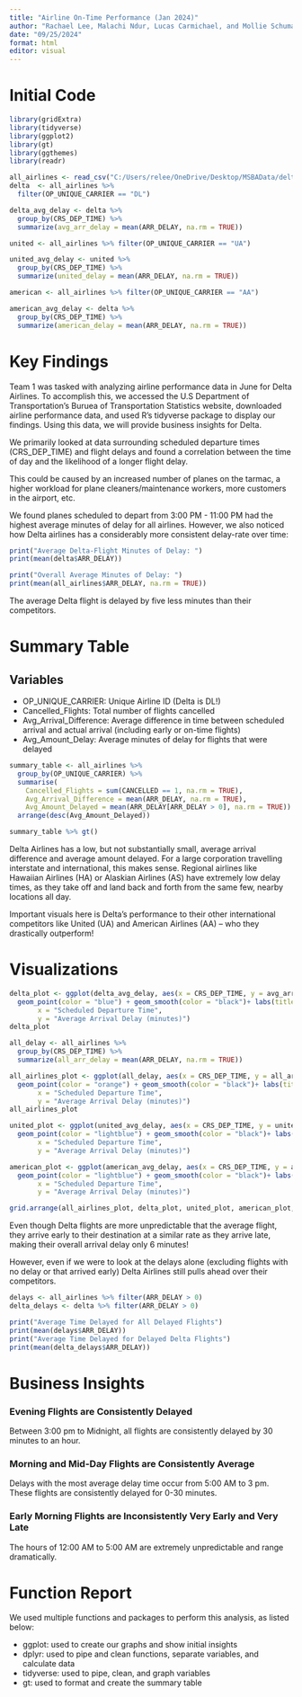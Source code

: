 ---
title: "Airline On-Time Performance (Jan 2024)"
author: "Rachael Lee, Malachi Ndur, Lucas Carmichael, and Mollie Schuma"
date: "09/25/2024"
format: html
editor: visual
---

# Initial Code

```{r}
library(gridExtra)
library(tidyverse)
library(ggplot2)
library(gt)
library(ggthemes)
library(readr)

all_airlines <- read_csv("C:/Users/relee/OneDrive/Desktop/MSBAData/delta_ontime.csv")
delta  <- all_airlines %>%
  filter(OP_UNIQUE_CARRIER == "DL")

delta_avg_delay <- delta %>%
  group_by(CRS_DEP_TIME) %>%
  summarize(avg_arr_delay = mean(ARR_DELAY, na.rm = TRUE))

united <- all_airlines %>% filter(OP_UNIQUE_CARRIER == "UA")

united_avg_delay <- united %>%
  group_by(CRS_DEP_TIME) %>%
  summarize(united_delay = mean(ARR_DELAY, na.rm = TRUE))

american <- all_airlines %>% filter(OP_UNIQUE_CARRIER == "AA")

american_avg_delay <- delta %>%
  group_by(CRS_DEP_TIME) %>%
  summarize(american_delay = mean(ARR_DELAY, na.rm = TRUE))
```

# Key Findings

Team 1 was tasked with analyzing airline performance data in June for Delta Airlines. To accomplish this, we accessed the U.S Department of Transportation’s Buruea of Transportation Statistics website, downloaded airline performance data, and used R’s tidyverse package to display our findings. Using this data, we will provide business insights for Delta.

We primarily looked at data surrounding scheduled departure times (CRS_DEP_TIME) and flight delays and found a correlation between the time of day and the likelihood of a longer flight delay.

This could be caused by an increased number of planes on the tarmac, a higher workload for plane cleaners/maintenance workers, more customers in the airport, etc.

We found planes scheduled to depart from 3:00 PM - 11:00 PM had the highest average minutes of delay for all airlines. However, we also noticed how Delta airlines has a considerably more consistent delay-rate over time:

```{r}
print("Average Delta-Flight Minutes of Delay: ")
print(mean(delta$ARR_DELAY))

print("Overall Average Minutes of Delay: ")
print(mean(all_airlines$ARR_DELAY, na.rm = TRUE))
```

The average Delta flight is delayed by five less minutes than their competitors.

# Summary Table

## Variables

-   OP_UNIQUE_CARRIER: Unique Airline ID (Delta is DL!)
-   Cancelled_Flights: Total number of flights cancelled
-   Avg_Arrival_Difference: Average difference in time between scheduled arrival and actual arrival (including early or on-time flights)
-   Avg_Amount_Delay: Average minutes of delay for flights that were delayed

```{r}
summary_table <- all_airlines %>%
  group_by(OP_UNIQUE_CARRIER) %>%
  summarise(
    Cancelled_Flights = sum(CANCELLED == 1, na.rm = TRUE), 
    Avg_Arrival_Difference = mean(ARR_DELAY, na.rm = TRUE), 
    Avg_Amount_Delayed = mean(ARR_DELAY[ARR_DELAY > 0], na.rm = TRUE)) %>%
  arrange(desc(Avg_Amount_Delayed))

summary_table %>% gt()
```

Delta Airlines has a low, but not substantially small, average arrival difference and average amount delayed. For a large corporation travelling interstate and international, this makes sense. Regional airlines like Hawaiian Airlines (HA) or Alaskian Airlines (AS) have extremely low delay times, as they take off and land back and forth from the same few, nearby locations all day.

Important visuals here is Delta's performance to their other international competitors like United (UA) and American Airlines (AA) -- who they drastically outperform!

# Visualizations

```{r}
delta_plot <- ggplot(delta_avg_delay, aes(x = CRS_DEP_TIME, y = avg_arr_delay)) +
  geom_point(color = "blue") + geom_smooth(color = "black")+ labs(title = "Delta Airline's Average Minutes of Delay June 2024", 
       x = "Scheduled Departure Time", 
       y = "Average Arrival Delay (minutes)")
delta_plot
```

```{r}
all_delay <- all_airlines %>%
  group_by(CRS_DEP_TIME) %>%
  summarize(all_arr_delay = mean(ARR_DELAY, na.rm = TRUE))

all_airlines_plot <- ggplot(all_delay, aes(x = CRS_DEP_TIME, y = all_arr_delay)) +
  geom_point(color = "orange") + geom_smooth(color = "black")+ labs(title = " All Airlines' Average Minutes of Delay June 2024", 
       x = "Scheduled Departure Time", 
       y = "Average Arrival Delay (minutes)")
all_airlines_plot
```

```{r}
united_plot <- ggplot(united_avg_delay, aes(x = CRS_DEP_TIME, y = united_delay)) +
  geom_point(color = "lightblue") + geom_smooth(color = "black")+ labs(title = "United Airlines's Average Minutes of Delay June 2024", 
       x = "Scheduled Departure Time", 
       y = "Average Arrival Delay (minutes)")

american_plot <- ggplot(american_avg_delay, aes(x = CRS_DEP_TIME, y = american_delay)) +
  geom_point(color = "lightblue") + geom_smooth(color = "black")+ labs(title = "American Airlines's Average Minutes of Delay June 2024", 
       x = "Scheduled Departure Time", 
       y = "Average Arrival Delay (minutes)")

grid.arrange(all_airlines_plot, delta_plot, united_plot, american_plot, ncol = 2)
```

Even though Delta flights are more unpredictable that the average flight, they arrive early to their destination at a similar rate as they arrive late, making their overall arrival delay only 6 minutes!

However, even if we were to look at the delays alone (excluding flights with no delay or that arrived early) Delta Airlines still pulls ahead over their competitors.

```{r}
delays <- all_airlines %>% filter(ARR_DELAY > 0) 
delta_delays <- delta %>% filter(ARR_DELAY > 0)

print("Average Time Delayed for All Delayed Flights")
print(mean(delays$ARR_DELAY))
print("Average Time Delayed for Delayed Delta Flights")
print(mean(delta_delays$ARR_DELAY))
```

# Business Insights

### Evening Flights are Consistently Delayed

Between 3:00 pm to Midnight, all flights are consistently delayed by 30 minutes to an hour.

### Morning and Mid-Day Flights are Consistently Average

Delays with the most average delay time occur from 5:00 AM to 3 pm. These flights are consistently delayed for 0-30 minutes.

### Early Morning Flights are Inconsistently Very Early and Very Late

The hours of 12:00 AM to 5:00 AM are extremely unpredictable and range dramatically.

# Function Report

We used multiple functions and packages to perform this analysis, as listed below:

-   ggplot: used to create our graphs and show initial insights
-   dplyr: used to pipe and clean functions, separate variables, and calculate data
-   tidyverse: used to pipe, clean, and graph variables
-   gt: used to format and create the summary table
